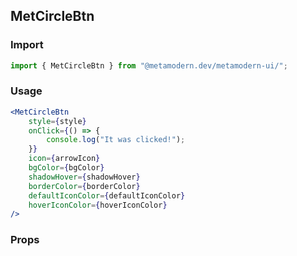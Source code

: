 <!--- CircleBtn.stories.mdx -->


<Meta title="MDX/MetCircleBtn" component={MetCircleBtn} />

## MetCircleBtn

### Import

```jsx
import { MetCircleBtn } from "@metamodern.dev/metamodern-ui/";
```

### Usage

```jsx
<MetCircleBtn
    style={style}
    onClick={() => {
        console.log("It was clicked!");
    }}
    icon={arrowIcon}
    bgColor={bgColor}
    shadowHover={shadowHover}
    borderColor={borderColor}
    defaultIconColor={defaultIconColor}
    hoverIconColor={hoverIconColor}
/>
```

### Props

<ArgsTable of={MetCircleBtn} />

